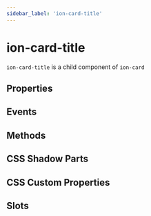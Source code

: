 ```yaml
---
sidebar_label: 'ion-card-title'
---
```




# ion-card-title

`ion-card-title` is a child component of `ion-card`

## Properties

<Props />

## Events

<Events />

## Methods

<Methods />

## CSS Shadow Parts

<Parts />

## CSS Custom Properties

<CustomProps />

## Slots

<Slots />
